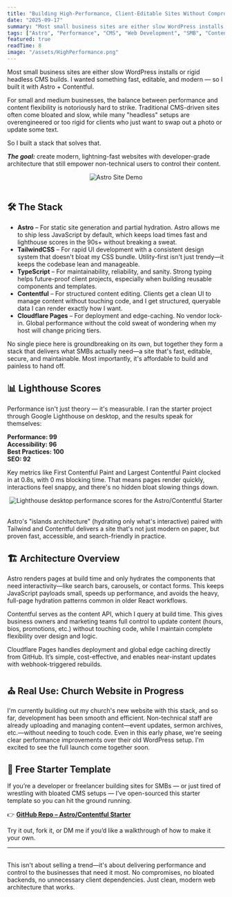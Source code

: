```yaml
---
title: "Building High-Performance, Client-Editable Sites Without Compromise"
date: "2025-09-17"
summary: "Most small business sites are either slow WordPress installs or rigid headless CMS builds. I wanted something fast, editable, and modern — so I built it with Astro + Contentful."
tags: ["Astro", "Performance", "CMS", "Web Development", "SMB", "Contentful"]
featured: true
readTime: 8
image: "/assets/HighPerformance.png"
---
```


Most small business sites are either slow WordPress installs or rigid headless
CMS builds. I wanted something fast, editable, and modern — so I built it with
Astro + Contentful.

For small and medium businesses, the balance between performance and content flexibility is notoriously hard to strike. Traditional CMS-driven sites often come bloated and slow, while many "headless" setups are overengineered or too rigid for clients who just want to swap out a photo or update some text.

So I built a stack that solves that.

**_The goal:_** create modern, lightning-fast websites with developer-grade architecture that still empower non-technical users to control their content.

<div style="text-align: center;">
  <img
    src="/assets/AstroDemoContent/BlogDemo-Astro.gif"
    alt="Astro Site Demo"
    style="max-width: 100%; height: auto;"
  />
</div>
<br />

## 🛠️ The Stack

- **Astro** – For static site generation and partial hydration. Astro allows me to ship less JavaScript by default, which keeps load times fast and lighthouse scores in the 90s+ without breaking a sweat.
- **TailwindCSS** – For rapid UI development with a consistent design system that doesn't bloat my CSS bundle. Utility-first isn't just trendy—it keeps the codebase lean and manageable.
- **TypeScript** – For maintainability, reliability, and sanity. Strong typing helps future-proof client projects, especially when building reusable components and templates.
- **Contentful** – For structured content editing. Clients get a clean UI to manage content without touching code, and I get structured, queryable data I can render exactly how I want.
- **Cloudflare Pages** – For deployment and edge-caching. No vendor lock-in. Global performance without the cold sweat of wondering when my host will change pricing tiers.

No single piece here is groundbreaking on its own, but together they form a stack that delivers what SMBs actually need—a site that's fast, editable, secure, and maintainable. Most importantly, it's affordable to build and painless to hand off.

## 📊 Lighthouse Scores

Performance isn't just theory — it's measurable. I ran the starter project through Google Lighthouse on desktop, and the results speak for themselves:

**Performance: 99**  
**Accessibility: 96**  
**Best Practices: 100**  
**SEO: 92**

Key metrics like First Contentful Paint and Largest Contentful Paint clocked in at 0.8s, with 0 ms blocking time. That means pages render quickly, interactions feel snappy, and there's no hidden bloat slowing things down.

<div style="text-align: center;">
  <img
    src="/assets/AstroDemoContent/AstroDemoLighthouse.png"
    alt="Lighthouse desktop performance scores for the Astro/Contentful Starter"
    style="max-width: 100%; height: auto;"
  />
</div> <br />

Astro's "islands architecture" (hydrating only what's interactive) paired with Tailwind and Contentful delivers a site that's not just modern on paper, but proven fast, accessible, and search-friendly in practice.

## 🏗️ Architecture Overview

Astro renders pages at build time and only hydrates the components that need interactivity—like search bars, carousels, or contact forms. This keeps JavaScript payloads small, speeds up performance, and avoids the heavy, full-page hydration patterns common in older React workflows.

Contentful serves as the content API, which I query at build time. This gives business owners and marketing teams full control to update content (hours, bios, promotions, etc.) without touching code, while I maintain complete flexibility over design and logic.

Cloudflare Pages handles deployment and global edge caching directly from GitHub. It’s simple, cost-effective, and enables near-instant updates with webhook-triggered rebuilds.

## ⛪ Real Use: Church Website in Progress

I'm currently building out my church's new website with this stack, and so far, development has been smooth and efficient. Non-technical staff are already uploading and managing content—event updates, sermon archives, etc.—without needing to touch code. Even in this early phase, we're seeing clear performance improvements over their old WordPress setup. I'm excited to see the full launch come together soon.

## 🎁 Free Starter Template

If you’re a developer or freelancer building sites for SMBs — or just tired of wrestling with bloated CMS setups — I’ve open-sourced this starter template so you can hit the ground running.

👉 **[GitHub Repo – Astro/Contentful Starter](https://github.com/djmartin2019/Astro-Contentful-Starter-Project)**

Try it out, fork it, or DM me if you’d like a walkthrough of how to make it your own.

---

<br />
This isn't about selling a trend—it's about delivering performance and control to
the businesses that need it most. No compromises, no bloated backends, no unnecessary
client dependencies. Just clean, modern web architecture that works.
